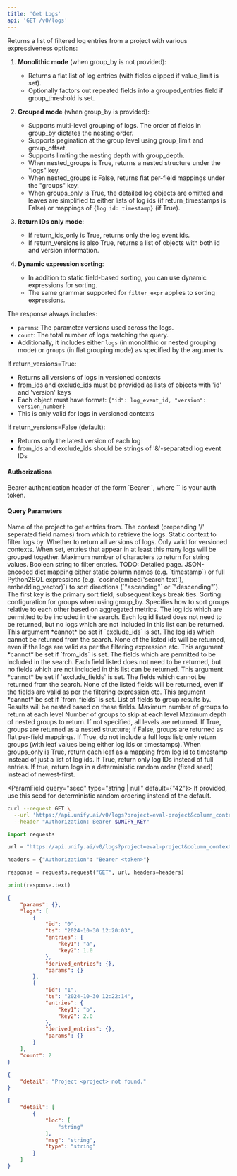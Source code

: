 ```yaml
---
title: 'Get Logs'
api: 'GET /v0/logs'
---
```

Returns a list of filtered log entries from a project with various expressiveness options:

  1. **Monolithic mode** (when group_by is not provided):
     - Returns a flat list of log entries (with fields clipped if value_limit is set).
     - Optionally factors out repeated fields into a grouped_entries field if group_threshold is set.

  2. **Grouped mode** (when group_by is provided):
     - Supports multi-level grouping of logs. The order of fields in group_by dictates the nesting order.
     - Supports pagination at the group level using group_limit and group_offset.
     - Supports limiting the nesting depth with group_depth.
     - When nested_groups is True, returns a nested structure under the "logs" key.
     - When nested_groups is False, returns flat per-field mappings under the "groups" key.
     - When groups_only is True, the detailed log objects are omitted and leaves are simplified
       to either lists of log ids (if return_timestamps is False) or mappings of `{log id: timestamp}` (if True).

  3. **Return IDs only mode**:
     - If return_ids_only is True, returns only the log event ids.
     - If return_versions is also True, returns a list of objects with both id and version information.

  4. **Dynamic expression sorting**:
     - In addition to static field-based sorting, you can use dynamic expressions for sorting.
     - The same grammar supported for `filter_expr` applies to sorting expressions.

The response always includes:
  - `params`: The parameter versions used across the logs.
  - `count`: The total number of logs matching the query.
  - Additionally, it includes either `logs` (in monolithic or nested grouping mode) or `groups` (in flat grouping mode)
    as specified by the arguments.

If return_versions=True:
- Returns all versions of logs in versioned contexts
- from_ids and exclude_ids must be provided as lists of objects with 'id' and 'version' keys
- Each object must have format: `{"id": log_event_id, "version": version_number}`
- This is only valid for logs in versioned contexts

If return_versions=False (default):
- Returns only the latest version of each log
- from_ids and exclude_ids should be strings of '&'-separated log event IDs

#### Authorizations

<ParamField header="Authorization" type="string" required="true">
  Bearer authentication header of the form `Bearer <token>`, where `<token>` is your auth token.
</ParamField>

#### Query Parameters

<ParamField query="project" type="string" required="true">
Name of the project to get entries from.
</ParamField>

<ParamField query="column_context" type="string | null" >
The context (prepending '/' seperated field names) from which to retrieve the logs.
</ParamField>

<ParamField query="context" type="string | null" >
Static context to filter logs by.
</ParamField>

<ParamField query="return_versions" type="boolean"  default={false}>
Whether to return all versions of logs. Only valid for versioned contexts.
</ParamField>

<ParamField query="group_threshold" type="integer | null" >
When set, entries that appear in at least this many logs will be grouped together.
</ParamField>

<ParamField query="value_limit" type="integer | null" >
Maximum number of characters to return for string values.
</ParamField>

<ParamField query="filter_expr" type="string | null" >
Boolean string to filter entries. TODO: Detailed page.
</ParamField>

<ParamField query="sorting" type="string | null" >
JSON-encoded dict mapping either static column names (e.g. `timestamp`) or full Python2SQL expressions (e.g. `cosine(embed('search text'), embedding_vector)`) to sort directions (`"ascending"` or `"descending"`). The first key is the primary sort field; subsequent keys break ties.
</ParamField>

<ParamField query="group_sorting" type="string | null" >
Sorting configuration for groups when using group_by. Specifies how to sort groups relative to each other based on aggregated metrics.
</ParamField>

<ParamField query="from_ids" type="any | null" >
The log ids which are permitted to be included in the search. Each log id listed does not need to be returned, but no logs which are not included in this list can be returned. This argument *cannot* be set if `exclude_ids` is set.
</ParamField>

<ParamField query="exclude_ids" type="any | null" >
The log ids which cannot be returned from the search. None of the listed ids will be returned, even if the logs are valid as per the filtering expression etc. This argument *cannot* be set if `from_ids` is set.
</ParamField>

<ParamField query="from_fields" type="string | null" >
The fields which are permitted to be included in the search. Each field listed does not need to be returned, but no fields which are not included in this list can be returned. This argument *cannot* be set if `exclude_fields` is set.
</ParamField>

<ParamField query="exclude_fields" type="string | null" >
The fields which cannot be returned from the search. None of the listed fields will be returned, even if the fields are valid as per the filtering expression etc. This argument *cannot* be set if `from_fields` is set.
</ParamField>

<ParamField query="limit" type="integer | null" >

</ParamField>

<ParamField query="offset" type="integer"  default={0}>

</ParamField>

<ParamField query="group_by" type="array | null" >
List of fields to group results by. Results will be nested based on these fields.
</ParamField>

<ParamField query="group_limit" type="integer | null" >
Maximum number of groups to return at each level
</ParamField>

<ParamField query="group_offset" type="integer"  default={0}>
Number of groups to skip at each level
</ParamField>

<ParamField query="group_depth" type="integer | null" >
Maximum depth of nested groups to return. If not specified, all levels are returned.
</ParamField>

<ParamField query="nested_groups" type="boolean"  default={true}>
If True, groups are returned as a nested structure; if False, groups are returned as flat per-field mappings.
</ParamField>

<ParamField query="groups_only" type="boolean"  default={false}>
If True, do not include a full logs list; only return groups (with leaf values being either log ids or timestamps).
</ParamField>

<ParamField query="return_timestamps" type="boolean"  default={false}>
When groups_only is True, return each leaf as a mapping from log id to timestamp instead of just a list of log ids.
</ParamField>

<ParamField query="return_ids_only" type="boolean"  default={false}>
If True, return only log IDs instead of full entries.
</ParamField>

<ParamField query="randomize" type="boolean"  default={false}>
If true, return logs in a deterministic random order (fixed seed) instead of newest-first.
</ParamField>

<ParamField query="seed" type="string | null"  default={"42"}>
If provided, use this seed for deterministic random ordering instead of the default.
</ParamField>

<RequestExample>

```bash cURL
curl --request GET \
  --url 'https://api.unify.ai/v0/logs?project=eval-project&column_context=subjects/science/physics&context=training&return_versions=None&group_threshold=None&value_limit=None&filter_expr=len(output)%20>%20200%20and%20temperature%20==%200.5&sorting={'timestamp':%20'descending',%20'round(score,%202)':%20'ascending'}&group_sorting={'entries/student':%20{'field':%20'score',%20'direction':%20'descending',%20'metric':%20'mean'}}&from_ids=0&1&2&exclude_ids=0&1&2&from_fields=score&response&exclude_fields=score&response&limit=None&offset=None&group_by=['model',%20'temperature']&group_limit=None&group_offset=None&group_depth=None&nested_groups=None&groups_only=None&return_timestamps=None&return_ids_only=None&randomize=None&seed=None' \
  --header "Authorization: Bearer $UNIFY_KEY"
```

```python Python
import requests

url = "https://api.unify.ai/v0/logs?project=eval-project&column_context=subjects/science/physics&context=training&return_versions=None&group_threshold=None&value_limit=None&filter_expr=len(output)%20>%20200%20and%20temperature%20==%200.5&sorting={'timestamp':%20'descending',%20'round(score,%202)':%20'ascending'}&group_sorting={'entries/student':%20{'field':%20'score',%20'direction':%20'descending',%20'metric':%20'mean'}}&from_ids=0&1&2&exclude_ids=0&1&2&from_fields=score&response&exclude_fields=score&response&limit=None&offset=None&group_by=['model',%20'temperature']&group_limit=None&group_offset=None&group_depth=None&nested_groups=None&groups_only=None&return_timestamps=None&return_ids_only=None&randomize=None&seed=None"

headers = {"Authorization": "Bearer <token>"}

response = requests.request("GET", url, headers=headers)

print(response.text)
```

</RequestExample>
<ResponseExample>

```json 200
{
    "params": {},
    "logs": [
        {
            "id": "0",
            "ts": "2024-10-30 12:20:03",
            "entries": {
                "key1": "a",
                "key2": 1.0
            },
            "derived_entries": {},
            "params": {}
        },
        {
            "id": "1",
            "ts": "2024-10-30 12:22:14",
            "entries": {
                "key1": "b",
                "key2": 2.0
            },
            "derived_entries": {},
            "params": {}
        }
    ],
    "count": 2
}
```

```json 404
{
    "detail": "Project <project> not found."
}
```

```json 422
{
    "detail": [
        {
            "loc": [
                "string"
            ],
            "msg": "string",
            "type": "string"
        }
    ]
}
```

</ResponseExample>
